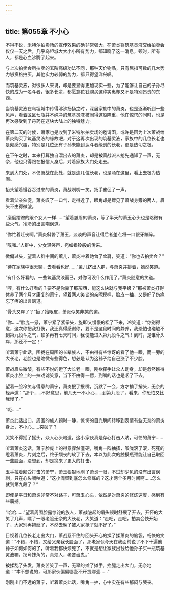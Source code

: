 ```yaml
---
---
---
```

title: 第055章 不小心
---



不得不说，米特尔拍卖场的宣传效果的确非常强大，在萧炎将筑基灵液交给拍卖会仅仅一天之后，几乎乌坦城大大小小所有势力，都知晓了这一消息，顿时，所有人，都是心血沸腾了起来。

与上次拍卖会所拍卖的玄阶高级功法不同，那种天价物品，只有屈指可数的几大势力够资格拍买，其他实力较弱的势力，都只得望洋兴叹。

而筑基灵液，对很多人来说，却是要显得更加现实一些，为了能够让自己的子孙尽快的成为一名斗者，很多长辈，都愿意花钱购买这种实惠却又不是特别昂贵的东西。

当筑基灵液在乌坦城中传得沸沸扬扬之时，深居家族中的萧炎，也是逐渐听到一些风声，看着区区七瓶并不纯净的筑基灵液被闹得这般隆重，他在惊愕的同时，也是再次感受到了丹药在这块大陆上的独特魅力。

在第二天的时候，萧家也是收到了米特尔拍卖场的邀请函，或许是因为上次萧战给萧炎购买了筑基灵液的缘故吧，对于这再次出现的筑基灵液，家族中的几位长老也是颇感兴趣，特别是几位还有子孙未能到达斗者级别的长老，更是热切之极。

在下午之时，本来打算独自溜出去的萧炎，却是被萧战派人抢先通知了一声，无奈，他也只得跟在报信人身后，对着家族大门处走去。

来到大门处，不仅萧战在此处，就是连几位长老，也是涌在这里，看上去极为热闹。

抬头望着慢吞吞过来的萧炎，萧战咧嘴一笑，扬手催促了一声。

看着父亲催促，萧炎叹了一口气，走得近了，眼角却是瞟见了萧战身旁的两人，眉头不由得微皱。

“磨磨蹭蹭的跟个女人一样……”望着皱眉的萧炎，等了半天的萧玉心头也是略微有些火气，冷冷的出言嘲讽道。

“你忙着赶丧啊。”萧炎斜瞥了萧玉，淡淡的声音让得后者差点将一口银牙蹦碎。

“噗嗤。”人群中，少女轻笑声，宛如银铃般的传来。

微偏过头，望着人群中间的薰儿，萧炎冲着她耸了耸肩，笑道：“你也去拍卖会？”

“待在家族中很无聊，去看看也好……”薰儿挤出人群，与萧炎并排着，嫣然笑道。

“有什么好看的，一些筑基灵液而已，对你可没什么作用了。”萧炎随意的笑道。

“哼，有什么好看的？要不是你靠了那东西，能这么快就与我平级？”那被萧炎打得休养了两个月才康复的萧宁，望着两人笑谈的亲昵模样，脸皮一抽，又是好了伤疤忘了疼的出言讽道。

“骨头又痒了？”抬了抬眼皮，萧炎似笑非笑的道。

“你……”脸庞一怒，萧宁紧了紧拳头，旋即又慢慢的松了下来，冷笑道：“你别得意，这次你把我打伤，我还真得感谢你，要不是这段时间的静养，我恐怕也碰触不到第九段斗之气，顶多再有七天时间，我便能进入第九段斗之气！到时，是谁骨头痒，那还不一定！”

听着萧宁此话，围拢在周围的长辈族人，不由得有些惊讶的看了他一眼，而一旁的大长老，老脸也是略微有些得色，想必是认为这孙子给自己涨了不少脸。

萧战眉头微皱，有些不悦的瞪了大长老一眼，刚欲挥手让众人动身，却是忽然瞧得萧炎小脸上的一抹戏谑笑意，当下不由得一愣，到嘴的话也是咽了下去。

望着一脸冷笑与得意的萧宁，萧炎抿了抿嘴，沉默了一会，方才捎了捎头，无奈的轻声道：“那个……不好意思，前几天一不小心……到第九段了，看来，你恐怕又比我慢了。”

“呃……”

萧炎此话出口，周围的族人顿时一静，惊愕的目光瞬间转移到表情有些无奈的萧炎身上，不小心……突破了？

哭笑不得摇了摇头，众人心头暗道，这小家伙真是存心打击人呐，可怜的萧宁……

听着萧炎这话，萧宁脸庞上的得意骤然僵硬，嘴角一阵抽搐，喉咙滚了滚，死死的瞪着萧炎，片刻之后，终于颓丧的软了下去，本以为此次的触摸瓶颈能让自己取回一些脸面，没想到，却是换来了更大的打击。

玉手拉着颇受打击的萧宁，萧玉狠狠地剐了萧炎一眼，不过却少见的没有出言讽刺，只在心头嘀咕道：“这小混蛋到底怎么修炼的？这才两个多月时间啊……怎么就到第九段了？”

即使是平日和萧炎非常不对路子，可萧玉心头，依然是对萧炎的修炼速度，感到有些震撼。

“哈哈……”望着周围脸露惊诧的族人，萧战皱起的眉头顿时舒展了开去，开怀的大笑了几声，瞟了一眼老脸无奈的大长老，大笑道：“走吧，走吧，拍卖会快开始了，大家别再拖延了，不然去晚了被人家抢了就不好了。”

目视着几位长老走出大门，萧战忍不住的回头开心的揉了揉萧炎的脑袋，畅快的笑道：“不错，不错，又给父亲我长脸面了，那老家伙今天在我面前说了不下十遍他孙子如何如何的了，听着我都快烦死了，不就是想让家族出钱给他孙子买一瓶筑基灵液嘛，拐弯抹角的，真烦人，老吝啬鬼。”

被揉乱了头发，萧炎苦笑了一声，无辜的摊了摊手，抬腿走出大门，无奈地道：“本不想说的，可那家伙偏偏哪壶不开提哪壶……”

刚刚出门不远的萧宁，听着萧炎此话，嘴角一抽，心中实在有些郁闷与哭丧。